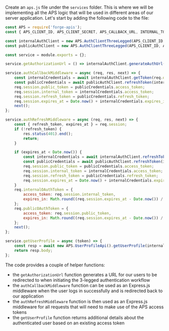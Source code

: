 Create an `aps.js` file under the `services` folder. This is where we will be implementing
all the APS logic that will be used in different areas of our server application. Let's start
by adding the following code to the file:

```js title="services/aps.js"
const APS = require('forge-apis');
const { APS_CLIENT_ID, APS_CLIENT_SECRET, APS_CALLBACK_URL, INTERNAL_TOKEN_SCOPES, PUBLIC_TOKEN_SCOPES } = require('../config.js');

const internalAuthClient = new APS.AuthClientThreeLegged(APS_CLIENT_ID, APS_CLIENT_SECRET, APS_CALLBACK_URL, INTERNAL_TOKEN_SCOPES);
const publicAuthClient = new APS.AuthClientThreeLegged(APS_CLIENT_ID, APS_CLIENT_SECRET, APS_CALLBACK_URL, PUBLIC_TOKEN_SCOPES);

const service = module.exports = {};

service.getAuthorizationUrl = () => internalAuthClient.generateAuthUrl();

service.authCallbackMiddleware = async (req, res, next) => {
    const internalCredentials = await internalAuthClient.getToken(req.query.code);
    const publicCredentials = await publicAuthClient.refreshToken(internalCredentials);
    req.session.public_token = publicCredentials.access_token;
    req.session.internal_token = internalCredentials.access_token;
    req.session.refresh_token = publicCredentials.refresh_token;
    req.session.expires_at = Date.now() + internalCredentials.expires_in * 1000;
    next();
};

service.authRefreshMiddleware = async (req, res, next) => {
    const { refresh_token, expires_at } = req.session;
    if (!refresh_token) {
        res.status(401).end();
        return;
    }

    if (expires_at < Date.now()) {
        const internalCredentials = await internalAuthClient.refreshToken({ refresh_token });
        const publicCredentials = await publicAuthClient.refreshToken(internalCredentials);
        req.session.public_token = publicCredentials.access_token;
        req.session.internal_token = internalCredentials.access_token;
        req.session.refresh_token = publicCredentials.refresh_token;
        req.session.expires_at = Date.now() + internalCredentials.expires_in * 1000;
    }
    req.internalOAuthToken = {
        access_token: req.session.internal_token,
        expires_in: Math.round((req.session.expires_at - Date.now()) / 1000)
    };
    req.publicOAuthToken = {
        access_token: req.session.public_token,
        expires_in: Math.round((req.session.expires_at - Date.now()) / 1000)
    };
    next();
};

service.getUserProfile = async (token) => {
    const resp = await new APS.UserProfileApi().getUserProfile(internalAuthClient, token);
    return resp.body;
};
```

The code provides a couple of helper functions:

- the `getAuthorizationUrl` function generates a URL for our users to be redirected to when
initiating the 3-legged authentication workflow
- the `authCallbackMiddleware` function can be used as an Express.js middleware
when the user logs in successfully and is redirected back to our application
- the `authRefreshMiddleware` function is then used as an Express.js middleware for all requests
that will need to make use of the APS access tokens
- the `getUserProfile` function returns additional details about the authenticated user based on
an existing access token
